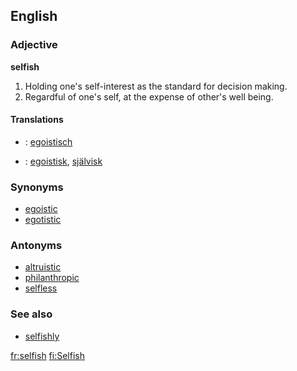 ==English==

===Adjective===
'''selfish'''
#Holding one's self-interest as the standard for decision making.
#Regardful of one's self, at the expense of other's well being.

==== Translations ====
* {{de}}: [[egoistisch]]
* {{sv}} : [[egoistisk]], [[självisk]]

===Synonyms===
*[[egoistic]]
*[[egotistic]]

===Antonyms===
*[[altruistic]]
*[[philanthropic]]
*[[selfless]]

===See also===
*[[selfishly]]

[[fr:selfish]]
[[fi:Selfish]]